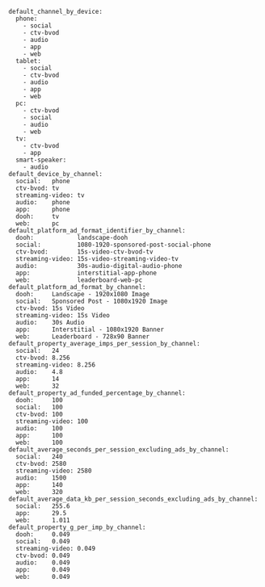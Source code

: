 ```
default_channel_by_device:
  phone:
    - social
    - ctv-bvod
    - audio
    - app
    - web
  tablet:
    - social
    - ctv-bvod
    - audio
    - app
    - web
  pc:
    - ctv-bvod
    - social
    - audio
    - web
  tv:
    - ctv-bvod
    - app
  smart-speaker:
    - audio
default_device_by_channel:
  social:   phone
  ctv-bvod: tv
  streaming-video: tv
  audio:    phone
  app:      phone
  dooh:     tv
  web:      pc
default_platform_ad_format_identifier_by_channel:
  dooh:            landscape-dooh
  social:          1080-1920-sponsored-post-social-phone
  ctv-bvod:        15s-video-ctv-bvod-tv
  streaming-video: 15s-video-streaming-video-tv
  audio:           30s-audio-digital-audio-phone
  app:             interstitial-app-phone
  web:             leaderboard-web-pc
default_platform_ad_format_by_channel:
  dooh:     Landscape - 1920x1080 Image
  social:   Sponsored Post - 1080x1920 Image
  ctv-bvod: 15s Video
  streaming-video: 15s Video
  audio:    30s Audio
  app:      Interstitial - 1080x1920 Banner
  web:      Leaderboard - 728x90 Banner
default_property_average_imps_per_session_by_channel:
  social:   24
  ctv-bvod: 8.256
  streaming-video: 8.256
  audio:    4.8
  app:      14
  web:      32
default_property_ad_funded_percentage_by_channel:
  dooh:     100
  social:   100
  ctv-bvod: 100
  streaming-video: 100
  audio:    100
  app:      100
  web:      100
default_average_seconds_per_session_excluding_ads_by_channel:
  social:   240
  ctv-bvod: 2580
  streaming-video: 2580
  audio:    1500
  app:      140
  web:      320
default_average_data_kb_per_session_seconds_excluding_ads_by_channel:
  social:   255.6
  app:      29.5
  web:      1.011
default_property_g_per_imp_by_channel:
  dooh:     0.049
  social:   0.049
  streaming-video: 0.049
  ctv-bvod: 0.049
  audio:    0.049
  app:      0.049
  web:      0.049
```
